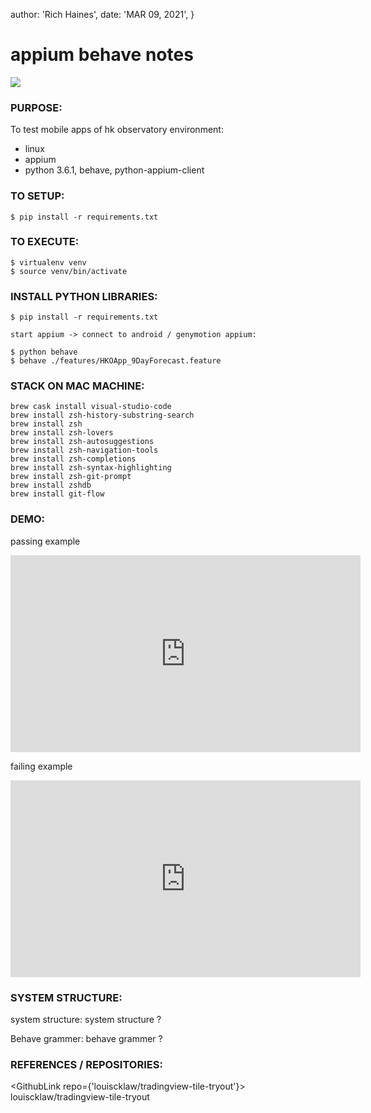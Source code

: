 
  author: 'Rich Haines',
  date: 'MAR 09, 2021',
}

# appium behave notes

![](/assets/appiumbehavenotes_thumbnail.png)

### PURPOSE:

To test mobile apps of hk observatory environment:

- linux
- appium
- python 3.6.1, behave, python-appium-client

### TO SETUP:

`$ pip install -r requirements.txt`

### TO EXECUTE:

```
$ virtualenv venv
$ source venv/bin/activate
```

### INSTALL PYTHON LIBRARIES:

`$ pip install -r requirements.txt`

```
start appium -> connect to android / genymotion appium:

$ python behave
$ behave ./features/HKOApp_9DayForecast.feature
```

### STACK ON MAC MACHINE:

```
brew cask install visual-studio-code
brew install zsh-history-substring-search
brew install zsh
brew install zsh-lovers
brew install zsh-autosuggestions
brew install zsh-navigation-tools
brew install zsh-completions
brew install zsh-syntax-highlighting
brew install zsh-git-prompt
brew install zshdb
brew install git-flow
```

### DEMO:

passing example

<iframe
  width="560"
  height="315"
  src="https://www.youtube.com/embed/Ce-v1zTHhwU"
  title="YouTube video player"
  frameborder="0"
  allow="accelerometer; autoplay; clipboard-write; encrypted-media; gyroscope; picture-in-picture"
  allowfullscreen
></iframe>

failing example

<iframe
  width="560"
  height="315"
  src="https://www.youtube.com/embed/uR8VLSwvf9Q"
  title="YouTube video player"
  frameborder="0"
  allow="accelerometer; autoplay; clipboard-write; encrypted-media; gyroscope; picture-in-picture"
  allowfullscreen
></iframe>

### SYSTEM STRUCTURE:

system structure:
system structure ?

Behave grammer:
behave grammer ?

### REFERENCES / REPOSITORIES:

<GithubLink repo={'louiscklaw/tradingview-tile-tryout'}>
  louiscklaw/tradingview-tile-tryout
</GithubLink>

